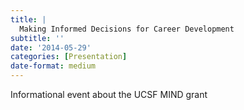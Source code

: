 ```yaml
---
title: |
  Making Informed Decisions for Career Development
subtitle: ''
date: '2014-05-29'
categories: [Presentation]
date-format: medium 
---
```


Informational event about the UCSF MIND grant

